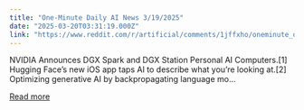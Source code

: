 ```yaml
---
title: "One-Minute Daily AI News 3/19/2025"
date: "2025-03-20T03:31:19.000Z"
link: "https://www.reddit.com/r/artificial/comments/1jffxho/oneminute_daily_ai_news_3192025/"
---
```


NVIDIA Announces DGX Spark and DGX Station Personal AI Computers.[1]
 Hugging Face’s new iOS app taps AI to describe what you’re looking at.[2]
 Optimizing generative AI by backpropagating language mo...

[Read more](https://www.reddit.com/r/artificial/comments/1jffxho/oneminute_daily_ai_news_3192025/)
